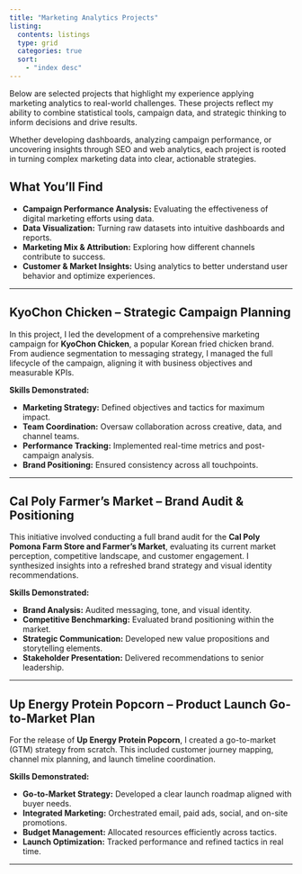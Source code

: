 ---
title: "Marketing Analytics Projects"
listing: 
  contents: listings
  type: grid
  categories: true
  sort: 
    - "index desc"
---


Below are selected projects that highlight my experience applying marketing analytics to real-world challenges. These projects reflect my ability to combine statistical tools, campaign data, and strategic thinking to inform decisions and drive results.

Whether developing dashboards, analyzing campaign performance, or uncovering insights through SEO and web analytics, each project is rooted in turning complex marketing data into clear, actionable strategies.

## What You’ll Find

- **Campaign Performance Analysis:** Evaluating the effectiveness of digital marketing efforts using data.
- **Data Visualization:** Turning raw datasets into intuitive dashboards and reports.
- **Marketing Mix & Attribution:** Exploring how different channels contribute to success.
- **Customer & Market Insights:** Using analytics to better understand user behavior and optimize experiences.

---


## KyoChon Chicken – Strategic Campaign Planning

In this project, I led the development of a comprehensive marketing campaign for **KyoChon Chicken**, a popular Korean fried chicken brand. From audience segmentation to messaging strategy, I managed the full lifecycle of the campaign, aligning it with business objectives and measurable KPIs.

**Skills Demonstrated:**

- **Marketing Strategy:** Defined objectives and tactics for maximum impact.
- **Team Coordination:** Oversaw collaboration across creative, data, and channel teams.
- **Performance Tracking:** Implemented real-time metrics and post-campaign analysis.
- **Brand Positioning:** Ensured consistency across all touchpoints.

---

## Cal Poly Farmer’s Market – Brand Audit & Positioning

This initiative involved conducting a full brand audit for the **Cal Poly Pomona Farm Store and Farmer’s Market**, evaluating its current market perception, competitive landscape, and customer engagement. I synthesized insights into a refreshed brand strategy and visual identity recommendations.

**Skills Demonstrated:**

- **Brand Analysis:** Audited messaging, tone, and visual identity.
- **Competitive Benchmarking:** Evaluated brand positioning within the market.
- **Strategic Communication:** Developed new value propositions and storytelling elements.
- **Stakeholder Presentation:** Delivered recommendations to senior leadership.

---

## Up Energy Protein Popcorn – Product Launch Go-to-Market Plan

For the release of **Up Energy Protein Popcorn**, I created a go-to-market (GTM) strategy from scratch. This included customer journey mapping, channel mix planning, and launch timeline coordination.

**Skills Demonstrated:**

- **Go-to-Market Strategy:** Developed a clear launch roadmap aligned with buyer needs.
- **Integrated Marketing:** Orchestrated email, paid ads, social, and on-site promotions.
- **Budget Management:** Allocated resources efficiently across tactics.
- **Launch Optimization:** Tracked performance and refined tactics in real time.


---


